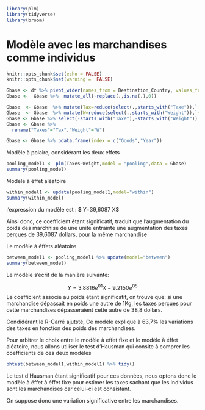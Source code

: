 ```r
library(plm)
library(tidyverse)
library(broom)
```

# Modèle avec les marchandises comme individus


```r
knitr::opts_chunk$set(echo = FALSE)
knitr::opts_chunk$set(warning =  FALSE)
```

```r
Gbase <- df %>% pivot_wider(names_from = Destination_Country, values_from = c(Taxe,Weight))
Gbase <-  Gbase %>%  mutate_all(~replace(.,is.na(.),0))

```




```r
Gbase  <- Gbase  %>% mutate(Tax=reduce(select(.,starts_with("Taxe")),`+`))
Gbase  <- Gbase  %>% mutate(W=reduce(select(.,starts_with("Weight")),`+`))
Gbase <- Gbase %>% select(-starts_with("Taxe"),-starts_with("Weight"))
Gbase <- Gbase %>% 
  rename("Taxes"="Tax","Weight"="W")

Gbase <- Gbase %>% pdata.frame(index = c("Goods","Year"))
```



Modèle à polaire, considérant les deux effets
```r
pooling_model1 <- plm(Taxes~Weight,model = "pooling",data = Gbase)
summary(pooling_model)
```



Modele à éffet aléatoire

```r
within_model1 <- update(pooling_model1,model="within")
summary(within_model)
```
l'expression du modèle est : $  Y=39,6087 X$

Ainsi donc, ce coefficient étant significatif,  traduit que l'augmentation du poids des marchnise de une unité entrainte une augmentation des taxes perçues de 39,6087 dollars, pour la même marchandise


Le modèle à éffets aléatoire

```r
between_model1 <- pooling_model1 %>% update(model="between")
summary(between_model)
```
Le modèle s'écrit de la manière suivante:

$$Y= 3.8816e^{01}X -9.2150e^{05}$$
Le coefficient associé au poids étant significatif, on trouve que: si une marchandise dépassait en poids une autre de 1Kg, les taxes perçues pour cette marchandises dépasseraient cette autre de 38,8 dollars.

Condidérant le R-Carré ajutsté, Ce modèle explique à 63,7% les variations des taxes en fonction des poids des marchandises.

Pour arbitrer le choix entre le modèle à effet fixe et le modèle à éffet aléatoire, nous allons utiliser le test d'Hausman qui consite à comprer les coefficients de ces deux modèles

```r
phtest(between_model1,within_model1) %>% tidy()
``` 
Le test d'Hausman étant significatif pour ces données, nous optons donc le modèle à éffet à éffet fixe pour estimer les taxes sachant que les individus sont les marchandises car celui-ci est consistant. 

On suppose donc une variation significative entre les marchandises.



